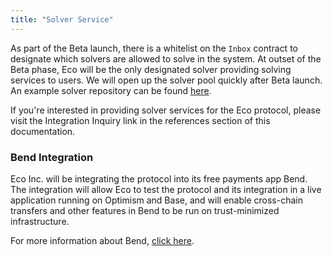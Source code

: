 ```yaml
---
title: "Solver Service"
---
```


As part of the Beta launch, there is a whitelist on the `Inbox` contract to designate which solvers are allowed to solve in the system. At outset of the Beta phase, Eco will be the only designated solver providing solving services to users. We will open up the solver pool quickly after Beta launch. An example solver repository can be found [here](https://github.com/the-eco-foundation/eco-solver).

<Note>
  If you're interested in providing solver services for the Eco protocol, please visit the Integration Inquiry link in the references section of this documentation.
</Note>

### **Bend Integration**

Eco Inc. will be integrating the protocol into its free payments app Bend. The integration will allow Eco to test the protocol and its integration in a live application running on Optimism and Base, and will enable cross-chain transfers and other features in Bend to be run on trust-minimized infrastructure.

For more information about Bend, [click here](https://bend.eco/).
